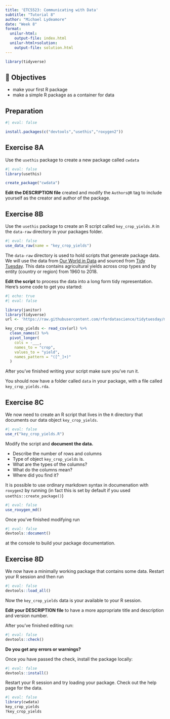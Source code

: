 ```yaml
---
title: 'ETC5523: Communicating with Data'
subtitle: "Tutorial 8"
author: "Michael Lydeamore"
date: "Week 8"
format: 
  unilur-html:
    output-file: index.html
  unilur-html+solution:
    output-file: solution.html
---
```



```r
library(tidyverse)
```

## 🎯 Objectives


* make your first R package
* make a simple R package as a container for data

::: {.callout-note collapse="true"}

## Preparation

```r
#| eval: false

install.packages(c("devtools","usethis","roxygen2"))
```

:::

    
##  Exercise 8A

Use the `usethis` package to create a new package called `cwdata`

::: {.unilur-solution}

```r
#| eval: false
library(usethis)

create_package("cwdata")
```

:::


**Edit the DESCRIPTION file** created and modify the `Authors@R` tag to include yourself as the creator and author of the package. 


##  Exercise 8B

Use the `usethis` package to create an R script called `key_crop_yields.R` in the  `data-raw` directory in your packages folder. 

::: {.unilur-solution}

```r
#| eval: false
use_data_raw(name = "key_crop_yields")
```

:::


The `data-raw` directory is used to hold scripts that generate package data. We will use the data from [Our World in Data](https://ourworldindata.org/crop-yields) and sourced from [Tidy Tuesday](https://github.com/rfordatascience/tidytuesday/blob/master/data/2020/2020-09-01/readme.md). This data contains agricultural yields across crop types and by entity (country or region) from 1960 to 2018. 

**Edit the script** to process the data into a long form tidy representation. Here's some code to get you started:

```r
#| echo: true
#| eval: false

library(janitor)
library(tidyverse)
url <- 'https://raw.githubusercontent.com/rfordatascience/tidytuesday/master/data/2020/2020-09-01/key_crop_yields.csv'

key_crop_yields <- read_csv(url) %>% 
  clean_names() %>% 
  pivot_longer(
    cols = -___,
    names_to = "crop", 
    values_to = "yield",
    names_pattern = "([^_]+)"
  )
```

After you've finished writing your script make sure you've run it.

You should now have a folder called `data` in your package,
with a file called `key_crop_yields.rda`.


## Exercise 8C

We now need to create an R script that lives in the `R` directory
that documents our data object `key_crop_yields`.

```r
#| eval: false
use_r("key_crop_yields.R")
```

Modify the script and **document the data.**

- Describe the number of rows and columns 
- Type of object `key_crop_yields` is. 
- What are the types of the columns?
- What do the columns mean?
- Where did you find it? 

It is possible to use ordinary markdown syntax in documenation with `roxygen2` by running (in fact this is set by default if you used `usethis::create_package()`) 

```r
#| eval: false
use_roxygen_md()
```

Once you've finished modifying run

```r
#| eval: false
devtools::document()
```

at the console to build your package documentation.

## Exercise 8D

We now have a minimally working package that contains some data. 
Restart your R session and then run 

```r
#| eval: false
devtools::load_all()
```

Now the `key_crop_yields` data is your available to your R session.

**Edit your DESCRIPTION file** to have a more appropriate title and description and version number. 

After you've finished editing run:
```r
#| eval: false
devtools::check()
```

**Do you get any errors or warnings?**

Once you have passed the check, install the package locally:

```r
#| eval: false
devtools::install()
```

Restart your R session and try loading your package. Check out the help page for the data.

::: {.unilur-solution}

```r
#| eval: false
library(cwdata)
key_crop_yields
?key_crop_yields
```

:::


